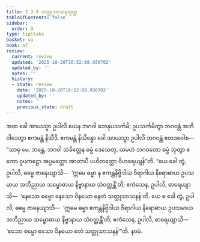 ```yaml
---
title: 2.3.9 သတ္ထုသာသနသုတ္တ
tableOfContents: false
sidebar:
  order: 9
type: tipitaka
basket: su
book: a7
review:
  current: review
  updated: '2025-10-20T16:52:08.930702'
  updated_by: ''
  notes: ''
  history:
  - state: review
    date: '2025-10-20T16:52:08.930702'
    updated_by: ''
    notes: ''
    previous_state: draft
---
```



<DynamicBreadcrumb />


<ReviewStatus review={frontmatter.review} showDetails={true} />

<HypothesisAnnotation frontmatter={frontmatter} />

<Division number="83" book="a7" e="ch" v="16" p="507">

<Paragraph number="624" book="a7">
အထ ခေါ အာယသ္မာ ဥပါလိ ယေန ဘဂဝါ တေနုပသင်္ကမိ; ဥပသင်္ကမိတွာ ဘဂဝန္တံ အဘိဝါဒေတွာ ဧကမန္တံ နိသီဒိ. ဧကမန္တံ နိသိန္နော ခေါ အာယသ္မာ ဥပါလိ ဘဂဝန္တံ ဧတဒဝေါစ—
</Paragraph>

<Paragraph number="625" book="a7">
“သာဓု မေ, ဘန္တေ, ဘဂဝါ သံခိတ္တေန ဓမ္မံ ဒေသေတု, ယမဟံ ဘဂဝတော ဓမ္မံ သုတွာ ဧကော ဝူပကဋ္ဌော အပ္ပမတ္တော အာတာပီ ပဟိတတ္တော ဝိဟရေယျန်”တိ. “ယေ ခေါ တွံ, ဥပါလိ, ဓမ္မေ ဇာနေယျာသိ—  ‘ဣမေ ဓမ္မာ န ဧကန္တနိဗ္ဗိဒါယ ဝိရာဂါယ နိရောဓာယ ဥပသမာယ အဘိညာယ သမ္ဗောဓာယ နိဗ္ဗာနာယ သံဝတ္တန္တီ’တိ; ဧကံသေန, ဥပါလိ, ဓာရေယျာသိ—  ‘နေသော ဓမ္မော နေသော ဝိနယော နေတံ သတ္ထုသာသနန်’တိ. ယေ စ ခေါ တွံ, ဥပါလိ, ဓမ္မေ ဇာနေယျာသိ—  ‘ဣမေ ဓမ္မာ ဧကန္တနိဗ္ဗိဒါယ ဝိရာဂါယ နိရောဓာယ ဥပသမာယ အဘိညာယ သမ္ဗောဓာယ နိဗ္ဗာနာယ သံဝတ္တန္တီ’တိ; ဧကံသေန, ဥပါလိ, ဓာရေယျာသိ—  ‘ဧသော ဓမ္မော ဧသော ဝိနယော ဧတံ သတ္ထုသာသနန်’”တိ.

</Paragraph>
</Division>

<Paragraph number="626" type="center" book="a7">
နဝမံ.
</Paragraph>